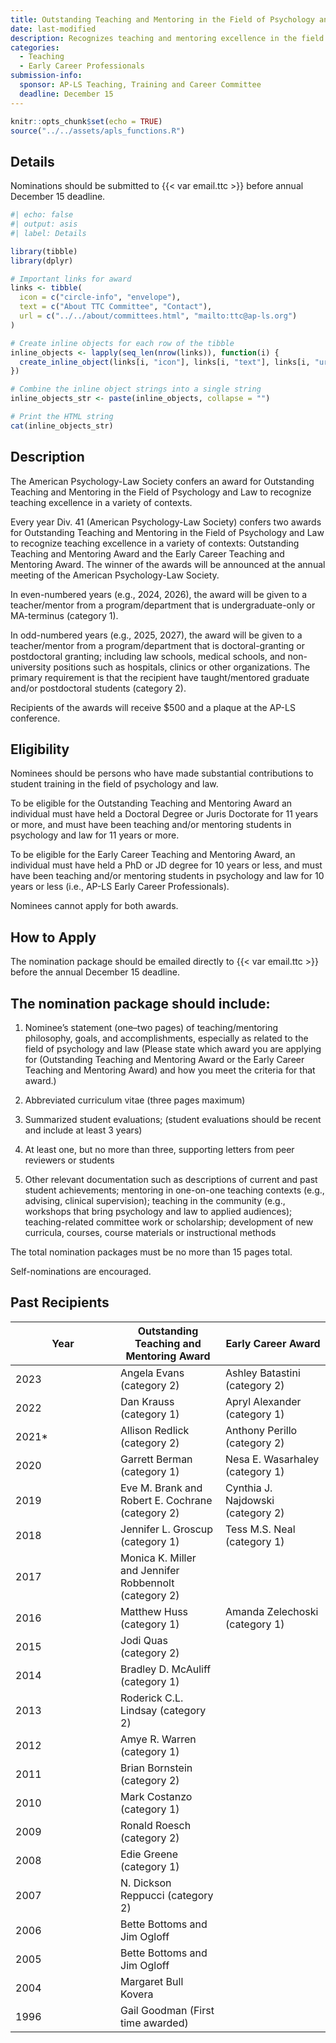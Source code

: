 ```yaml
---
title: Outstanding Teaching and Mentoring in the Field of Psychology and Law
date: last-modified
description: Recognizes teaching and mentoring excellence in the field of psychology and law. 
categories: 
  - Teaching
  - Early Career Professionals
submission-info:
  sponsor: AP-LS Teaching, Training and Career Committee
  deadline: December 15
---
```


```r
knitr::opts_chunk$set(echo = TRUE)
source("../../assets/apls_functions.R")
```

::: vspace
:::

::: callout-note

## Details
Nominations should be submitted to {{< var email.ttc >}} before annual December 15 deadline.

```r
#| echo: false
#| output: asis
#| label: Details

library(tibble)
library(dplyr)

# Important links for award
links <- tibble(
  icon = c("circle-info", "envelope"),
  text = c("About TTC Committee", "Contact"),
  url = c("../../about/committees.html", "mailto:ttc@ap-ls.org")
)

# Create inline objects for each row of the tibble
inline_objects <- lapply(seq_len(nrow(links)), function(i) {
  create_inline_object(links[i, "icon"], links[i, "text"], links[i, "url"])
})

# Combine the inline object strings into a single string
inline_objects_str <- paste(inline_objects, collapse = "")

# Print the HTML string
cat(inline_objects_str)
```
:::

::: vspace
:::

::: panel-tabset
## Description

The American Psychology-Law Society confers an award for Outstanding Teaching and Mentoring in the Field of Psychology and Law to recognize teaching excellence in a variety of contexts.

Every year Div. 41 (American Psychology-Law Society) confers two awards for Outstanding Teaching and Mentoring in the Field of Psychology and Law to recognize teaching excellence in a variety of contexts: Outstanding Teaching and Mentoring Award and the Early Career Teaching and Mentoring Award. The winner of the awards will be announced at the annual meeting of the American Psychology-Law Society.

In even-numbered years (e.g., 2024, 2026), the award will be given to a teacher/mentor from a program/department that is undergraduate-only or MA-terminus (category 1).

In odd-numbered years (e.g., 2025, 2027), the award will be given to a teacher/mentor from a program/department that is doctoral-granting or postdoctoral granting; including law schools, medical schools, and non-university positions such as hospitals, clinics or other organizations. The primary requirement is that the recipient have taught/mentored graduate and/or postdoctoral students (category 2).

Recipients of the awards will receive \$500 and a plaque at the AP-LS conference.

## Eligibility

Nominees should be persons who have made substantial contributions to student training in the field of psychology and law.

To be eligible for the Outstanding Teaching and Mentoring Award an individual must have held a Doctoral Degree or Juris Doctorate for 11 years or more, and must have been teaching and/or mentoring students in psychology and law for 11 years or more.

To be eligible for the Early Career Teaching and Mentoring Award, an individual must have held a PhD or JD degree for 10 years or less, and must have been teaching and/or mentoring students in psychology and law for 10 years or less (i.e., AP-LS Early Career Professionals).

::: callout-note
Nominees cannot apply for both awards.
:::

## How to Apply

The nomination package should be emailed directly to {{< var email.ttc >}} before the annual December 15 deadline.

::: callout-info
## The nomination package should include:

1.  Nominee's statement (one--two pages) of teaching/mentoring philosophy, goals, and accomplishments, especially as related to the field of psychology and law (Please state which award you are applying for (Outstanding Teaching and Mentoring Award or the Early Career Teaching and Mentoring Award) and how you meet the criteria for that award.)

2.  Abbreviated curriculum vitae (three pages maximum)

3.  Summarized student evaluations; (student evaluations should be recent and include at least 3 years)

4.  At least one, but no more than three, supporting letters from peer reviewers or students

    </p>

    </li>

5.  Other relevant documentation such as descriptions of current and past student achievements; mentoring in one-on-one teaching contexts (e.g., advising, clinical supervision); teaching in the community (e.g., workshops that bring psychology and law to applied audiences); teaching-related committee work or scholarship; development of new curricula, courses, course materials or instructional methods

The total nomination packages must be no more than 15 pages total.

Self-nominations are encouraged.
:::


## Past Recipients

| Year   | Outstanding Teaching and Mentoring Award              | Early Career Award                |
|------------------------|------------------------|------------------------|
| 2023   | Angela Evans (category 2)                             | Ashley Batastini (category 2)     |
| 2022   | Dan Krauss (category 1)                               | Apryl Alexander (category 1)      |
| 2021\* | Allison Redlick (category 2)                          | Anthony Perillo (category 2)      |
| 2020   | Garrett Berman (category 1)                           | Nesa E. Wasarhaley (category 1)   |
| 2019   | Eve M. Brank and Robert E. Cochrane (category 2)      | Cynthia J. Najdowski (category 2) |
| 2018   | Jennifer L. Groscup (category 1)                      | Tess M.S. Neal (category 1)       |
| 2017   | Monica K. Miller and Jennifer Robbennolt (category 2) |                                   |
| 2016   | Matthew Huss (category 1)                             | Amanda Zelechoski (category 1)    |
| 2015   | Jodi Quas (category 2)                                |                                   |
| 2014   | Bradley D. McAuliff (category 1)                      |                                   |
| 2013   | Roderick C.L. Lindsay (category 2)                    |                                   |
| 2012   | Amye R. Warren (category 1)                           |                                   |
| 2011   | Brian Bornstein (category 2)                          |                                   |
| 2010   | Mark Costanzo (category 1)                            |                                   |
| 2009   | Ronald Roesch (category 2)                            |                                   |
| 2008   | Edie Greene (category 1)                              |                                   |
| 2007   | N. Dickson Reppucci (category 2)                      |                                   |
| 2006   | Bette Bottoms and Jim Ogloff                          |                                   |
| 2005   | Bette Bottoms and Jim Ogloff                          |                                   |
| 2004   | Margaret Bull Kovera                                  |                                   |
| 1996   | Gail Goodman (First time awarded)                     |                                   |
:::